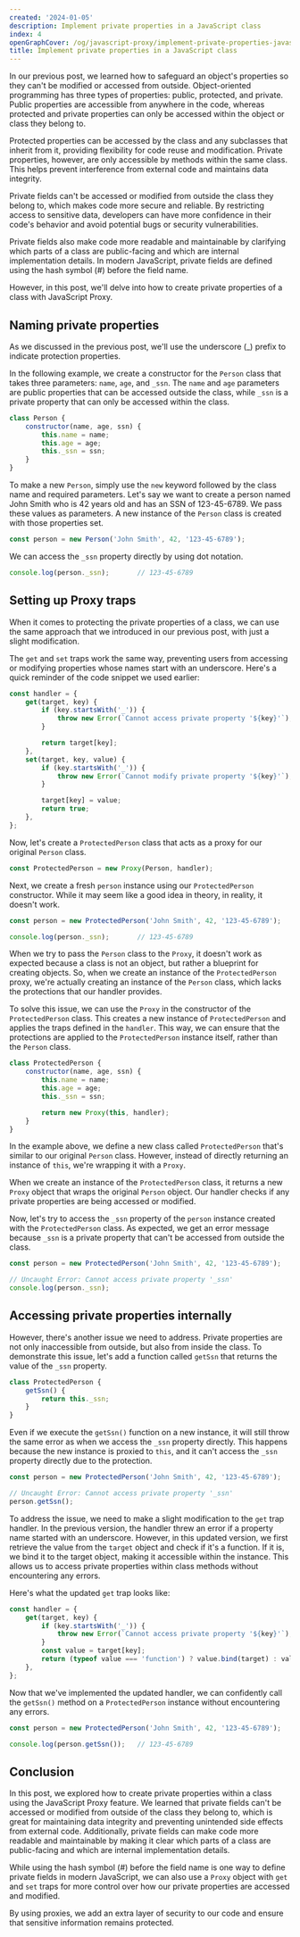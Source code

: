 ```yaml
---
created: '2024-01-05'
description: Implement private properties in a JavaScript class
index: 4
openGraphCover: /og/javascript-proxy/implement-private-properties-javascript-class.png
title: Implement private properties in a JavaScript class
---
```


In our previous post, we learned how to safeguard an object's properties so they can't be modified or accessed from outside. Object-oriented programming has three types of properties: public, protected, and private. Public properties are accessible from anywhere in the code, whereas protected and private properties can only be accessed within the object or class they belong to.

Protected properties can be accessed by the class and any subclasses that inherit from it, providing flexibility for code reuse and modification. Private properties, however, are only accessible by methods within the same class. This helps prevent interference from external code and maintains data integrity.

Private fields can't be accessed or modified from outside the class they belong to, which makes code more secure and reliable. By restricting access to sensitive data, developers can have more confidence in their code's behavior and avoid potential bugs or security vulnerabilities.

Private fields also make code more readable and maintainable by clarifying which parts of a class are public-facing and which are internal implementation details. In modern JavaScript, private fields are defined using the hash symbol (#) before the field name.

However, in this post, we'll delve into how to create private properties of a class with JavaScript Proxy.

## Naming private properties

As we discussed in the previous post, we'll use the underscore (\_) prefix to indicate protection properties.

In the following example, we create a constructor for the `Person` class that takes three parameters: `name`, `age`, and `_ssn`. The `name` and `age` parameters are public properties that can be accessed outside the class, while `_ssn` is a private property that can only be accessed within the class.

```js
class Person {
    constructor(name, age, ssn) {
        this.name = name;
        this.age = age;
        this._ssn = ssn;
    }
}
```

To make a new `Person`, simply use the `new` keyword followed by the class name and required parameters. Let's say we want to create a person named John Smith who is 42 years old and has an SSN of 123-45-6789. We pass these values as parameters. A new instance of the `Person` class is created with those properties set.

```js
const person = new Person('John Smith', 42, '123-45-6789');
```

We can access the `_ssn` property directly by using dot notation.

```js
console.log(person._ssn);       // 123-45-6789
```

## Setting up Proxy traps

When it comes to protecting the private properties of a class, we can use the same approach that we introduced in our previous post, with just a slight modification.

The `get` and `set` traps work the same way, preventing users from accessing or modifying properties whose names start with an underscore. Here's a quick reminder of the code snippet we used earlier:

```js
const handler = {
    get(target, key) {
        if (key.startsWith('_')) {
            throw new Error(`Cannot access private property '${key}'`);
        }

        return target[key];
    },
    set(target, key, value) {
        if (key.startsWith('_')) {
            throw new Error(`Cannot modify private property '${key}'`);
        }

        target[key] = value;
        return true;
    },
};
```

Now, let's create a `ProtectedPerson` class that acts as a proxy for our original `Person` class.

```js
const ProtectedPerson = new Proxy(Person, handler);
```

Next, we create a fresh `person` instance using our `ProtectedPerson` constructor. While it may seem like a good idea in theory, in reality, it doesn't work.

```js
const person = new ProtectedPerson('John Smith', 42, '123-45-6789');

console.log(person._ssn);       // 123-45-6789
```

When we try to pass the `Person` class to the `Proxy`, it doesn't work as expected because a class is not an object, but rather a blueprint for creating objects. So, when we create an instance of the `ProtectedPerson` proxy, we're actually creating an instance of the `Person` class, which lacks the protections that our handler provides.

To solve this issue, we can use the `Proxy` in the constructor of the `ProtectedPerson` class. This creates a new instance of `ProtectedPerson` and applies the traps defined in the `handler`. This way, we can ensure that the protections are applied to the `ProtectedPerson` instance itself, rather than the `Person` class.

```js
class ProtectedPerson {
    constructor(name, age, ssn) {
        this.name = name;
        this.age = age;
        this._ssn = ssn;

        return new Proxy(this, handler);
    }
}
```

In the example above, we define a new class called `ProtectedPerson` that's similar to our original `Person` class. However, instead of directly returning an instance of `this`, we're wrapping it with a `Proxy`.

When we create an instance of the `ProtectedPerson` class, it returns a new `Proxy` object that wraps the original `Person` object. Our handler checks if any private properties are being accessed or modified.

Now, let's try to access the `_ssn` property of the `person` instance created with the `ProtectedPerson` class. As expected, we get an error message because `_ssn` is a private property that can't be accessed from outside the class.

```js
const person = new ProtectedPerson('John Smith', 42, '123-45-6789');

// Uncaught Error: Cannot access private property '_ssn'
console.log(person._ssn);
```

## Accessing private properties internally

However, there's another issue we need to address. Private properties are not only inaccessible from outside, but also from inside the class. To demonstrate this issue, let's add a function called `getSsn` that returns the value of the `_ssn` property.

```js
class ProtectedPerson {
    getSsn() {
        return this._ssn;
    }
}
```

Even if we execute the `getSsn()` function on a new instance, it will still throw the same error as when we access the `_ssn` property directly. This happens because the new instance is proxied to `this`, and it can't access the `_ssn` property directly due to the protection.

```js
const person = new ProtectedPerson('John Smith', 42, '123-45-6789');

// Uncaught Error: Cannot access private property '_ssn'
person.getSsn();
```

To address the issue, we need to make a slight modification to the `get` trap handler. In the previous version, the handler threw an error if a property name started with an underscore. However, in this updated version, we first retrieve the value from the `target` object and check if it's a function. If it is, we bind it to the target object, making it accessible within the instance. This allows us to access private properties within class methods without encountering any errors.

Here's what the updated `get` trap looks like:

```js
const handler = {
    get(target, key) {
        if (key.startsWith('_')) {
            throw new Error(`Cannot access private property '${key}'`);
        }
        const value = target[key];
        return (typeof value === 'function') ? value.bind(target) : value;
    },
};
```

Now that we've implemented the updated handler, we can confidently call the `getSsn()` method on a `ProtectedPerson` instance without encountering any errors.

```js
const person = new ProtectedPerson('John Smith', 42, '123-45-6789');

console.log(person.getSsn());   // 123-45-6789
```

## Conclusion

In this post, we explored how to create private properties within a class using the JavaScript Proxy feature. We learned that private fields can't be accessed or modified from outside of the class they belong to, which is great for maintaining data integrity and preventing unintended side effects from external code. Additionally, private fields can make code more readable and maintainable by making it clear which parts of a class are public-facing and which are internal implementation details.

While using the hash symbol (#) before the field name is one way to define private fields in modern JavaScript, we can also use a `Proxy` object with `get` and `set` traps for more control over how our private properties are accessed and modified.

By using proxies, we add an extra layer of security to our code and ensure that sensitive information remains protected.
